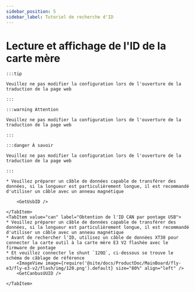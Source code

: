 ```yaml
---
sidebar_position: 5
sidebar_label: Tutoriel de recherche d'ID
---
```










# Lecture et affichage de l'ID de la carte mère

    :::tip

    Veuillez ne pas modifier la configuration lors de l'ouverture de la traduction de la page web

    :::

    :::warning Attention

    Veuillez ne pas modifier la configuration lors de l'ouverture de la traduction de la page web

    :::

    :::danger À savoir

    Veuillez ne pas modifier la configuration lors de l'ouverture de la traduction de la page web

    :::

<Tabs>
    <TabItem value="usb" label="Obtention de l'ID USB" default>
        
    * Veuillez préparer un câble de données capable de transférer des données, si la longueur est particulièrement longue, il est recommandé d'utiliser un câble avec un anneau magnétique
    
        <GetUsbID />
        
    </TabItem>
    <TabItem value="can" label="Obtention de l'ID CAN par pontage USB">
    * Veuillez préparer un câble de données capable de transférer des données, si la longueur est particulièrement longue, il est recommandé d'utiliser un câble avec un anneau magnétique
    * Avant de rechercher l'ID, utilisez un câble de données XT30 pour connecter la carte outil à la carte mère E3 V2 flashée avec le firmware de pontage
    * Et veuillez connecter le shunt `120Ω`, ci-dessous se trouve le schéma de câblage de référence
        <ImageView image={require('@site/docs/ProductDoc/MainBoard/fly-e3/fly-e3-v2/flash/img/120.png').default} size="80%" align="left" />    
        <GetCanbusUUID />

    </TabItem>
</Tabs>